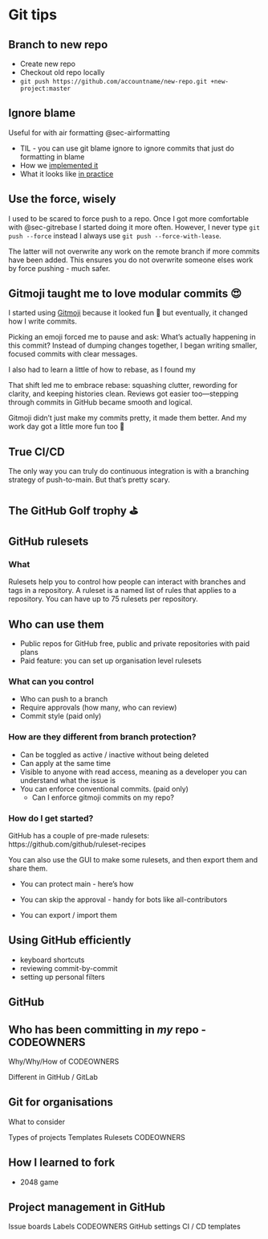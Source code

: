 # Git tips

## Branch to new repo

- Create new repo
- Checkout old repo locally
- `git push https://github.com/accountname/new-repo.git +new-project:master`

## Ignore blame

Useful for with air formatting @sec-airformatting

- TIL - you can use git blame ignore to ignore commits that just do formatting in blame
- How we [implemented it](https://github.com/The-Strategy-Unit/nhp_outputs/pull/336)
- What it looks like [in practice](https://github.com/The-Strategy-Unit/nhp_outputs/blame/main/R/fct_get_data.R)

## Use the force, wisely {#sec-gitforce}

I used to be scared to force push to a repo. Once I got more comfortable with @sec-gitrebase I started doing it more often. However, I never type `git push --force` instead I always use `git push --force-with-lease`.

The latter will not overwrite any work on the remote branch if more commits have been added. This ensures you do not overwrite someone elses work by force pushing - much safer.

## Gitmoji taught me to love modular commits 😍{#sec-gitmoji}

I started using [Gitmoji](https://gitmoji.dev/) because it looked fun 🌟 but eventually, it changed how I write commits.

Picking an emoji forced me to pause and ask: What’s actually happening in this commit? Instead of dumping changes together, I began writing smaller, focused commits with clear messages. 

I also had to learn a little of how to rebase, as I found my

That shift led me to embrace rebase: squashing clutter, rewording for clarity, and keeping histories clean. Reviews got easier too—stepping through commits in GitHub became smooth and logical.

Gitmoji didn’t just make my commits pretty, it made them better. And my work day got a little more fun too 🦩

## True CI/CD 

The only way you can truly do continuous integration is with a branching strategy of push-to-main.
But that's pretty scary.

## The GitHub Golf trophy ⛳

## GitHub rulesets

### What

Rulesets help you to control how people can interact with branches and tags in a repository. 
A ruleset is a named list of rules that applies to a repository. You can have up to 75 rulesets per repository.

## Who can use them

- Public repos for GitHub free, public and private repositories with paid plans
- Paid feature: you can set up organisation level rulesets

### What can you control

- Who can push to a branch
- Require approvals (how many, who can review)
- Commit style (paid only)

### How are they different from branch protection?

- Can be toggled as active / inactive without being deleted
- Can apply at the same time
- Visible to anyone with read access, meaning as a developer you can understand what the issue is
- You can enforce conventional commits. (paid only) 
    - Can I enforce gitmoji commits on my repo?


### How do I get started?

GitHub has a couple of pre-made rulesets: https://github.com/github/ruleset-recipes

You can also use the GUI to make some rulesets, and then export them and share them.

- You can protect main - here's how

- You can skip the approval - handy for bots like all-contributors

- You can export / import them

## Using GitHub efficiently

- keyboard shortcuts
- reviewing commit-by-commit
- setting up personal filters

## GitHub

## Who has been committing in _my_ repo - CODEOWNERS

Why/Why/How of CODEOWNERS 

Different in GitHub / GitLab

## Git for organisations 

What to consider

Types of projects
Templates
Rulesets
CODEOWNERS

## How I learned to fork

- 2048 game

## Project management in GitHub

Issue boards
Labels
CODEOWNERS
GitHub settings
CI / CD
templates